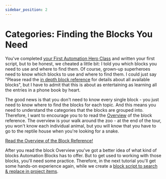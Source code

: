 ```yaml
---
sidebar_position: 2
---
```



# Categories: Finding the Blocks You Need


You've completed [your First Automation Hero Class](firstSteps) and written your first script, but to be honest, we cheated a little bit: I told you which blocks you need to use and where to find them. Of course, grown-up superheroes need to know which blocks to use and where to find them. I could just say "Please read the [in depth block reference](../block-reference/text) for details about all available blocks", but I have to admit that this is about as entertaining as learning all the entries in a phone book by heart. 

The good news is that you don't need to know every single block - you just need to know where to find the blocks for each topic. And this means you need to understand the categories that the blocks are grouped into. Therefore, I want to encourage you to  to read the [Overview](../block-reference/overview) of the block reference. The overview is your walk around the zoo - at the end of the tour, you won't know each individual animal, but you will know that you have to go to the reptile house when you're looking for a snake.

[Read the Overview of the Block Reference!](../block-reference/overview)

After you read the block Overview you've got a better idea of what kind of blocks Automation Blocks has to offer. But to get used to working with those blocks, you'll need some practice. Therefore, in the next tutorial you'll get some hands-on experience again, while we create a [block script to search & replace in project items](searchReplaceProjectItems.mdx). 
